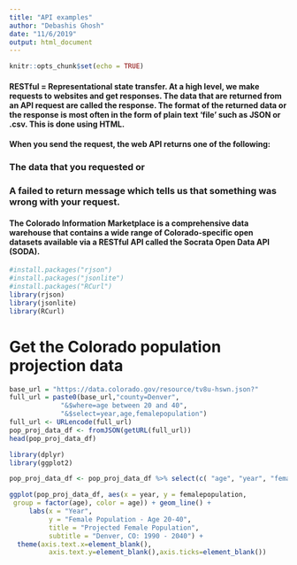 ```yaml
---
title: "API examples"
author: "Debashis Ghosh"
date: "11/6/2019"
output: html_document
---
```


```r
knitr::opts_chunk$set(echo = TRUE)
```


#### RESTful = Representational state transfer.  At a high level, we make requests to websites and get responses.  The data that are returned from an API request are called the response. The format of the returned data or the response is most often in the form of plain text ‘file’ such as JSON or .csv. This is done using HTML. 

#### When you send the request, the web API returns one of the following:

### The data that you requested or
### A failed to return message which tells us that something was wrong with your request.


#### The Colorado Information Marketplace is a comprehensive data warehouse that contains a wide range of Colorado-specific open datasets available via a RESTful API called the Socrata Open Data API (SODA).



```r
#install.packages("rjson")
#install.packages("jsonlite")
#install.packages("RCurl")
library(rjson)
library(jsonlite)
library(RCurl)
```


# Get the Colorado population projection data
```r

base_url = "https://data.colorado.gov/resource/tv8u-hswn.json?"
full_url = paste0(base_url,"county=Denver",
             "&$where=age between 20 and 40",
             "&$select=year,age,femalepopulation")
full_url <- URLencode(full_url)
pop_proj_data_df <- fromJSON(getURL(full_url))
head(pop_proj_data_df)
```

```r
library(dplyr)
library(ggplot2)

pop_proj_data_df <- pop_proj_data_df %>% select(c( "age", "year", "femalepopulation"))

ggplot(pop_proj_data_df, aes(x = year, y = femalepopulation,
 group = factor(age), color = age)) + geom_line() +
     labs(x = "Year",
          y = "Female Population - Age 20-40",
          title = "Projected Female Population",
          subtitle = "Denver, CO: 1990 - 2040") +
  theme(axis.text.x=element_blank(),
          axis.text.y=element_blank(),axis.ticks=element_blank())
```